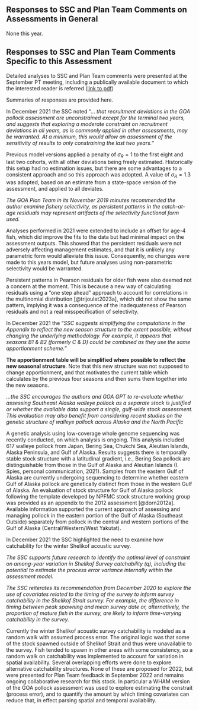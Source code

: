 ## Responses to SSC and Plan Team Comments on Assessments in General

None this year.

## Responses to SSC and Plan Team Comments Specific to this Assessment
Detailed analyses to SSC and Plan Team comments were presented at
the September PT meeting, including a publically available
document to which the interested reader is referred 
([link to pdf](https://meetings.npfmc.org/CommentReview/DownloadFile?p=7df129bb-16cb-4dba-a4d5-a160c31d087e.pdf&fileName=GOA%20pollock%20model%20updates.pdf))

Summaries of responses are provided here. 

In December 2021 the SSC noted "... *that recruitment deviations
in the GOA pollock assessment are unconstrained except for the
terminal two years, and suggests that exploring a moderate
constraint on recruitment deviations in all years, as is commonly
applied in other assessments, may be warranted. At a minimum,
this would allow an assessment of the sensitivity of results to
only constraining the last two years."*

Previous model versions applied a penalty of $\sigma_R=1$ to the
first eight and last two cohorts, with all other deviations being
freely estimated. Historically this setup had no estimation
issues, but there are some advantages to a consistent approach
and so this approach was adopted. A value of $\sigma_R=1.3$ was
adopted, based on an estimate from a state-space version of the
assessment, and applied to all deviates.


*The GOA Plan Team in its November 2019 minutes recommended the
author examine fishery selectivity, as persistent patterns in the
catch-at-age residuals may represent artifacts of the selectivity
functional form used.*

Analyses performed in 2021 were extended to include an offset for
age-4 fish, which did improve the fits to the data but had
minimal impact on the assessment outputs. This showed that the
persistent residuals were not adversely affecting management
estimates, and that it is unlikely any parametric form would
alleviate this issue. Consequently, no changes were made to this
years model, but future analyses using non-parametric selectivity
would be warranted.

Persistent patterns in Pearson residuals for older fish were also
deemed not a concern at the moment. This is because a new way of
calculating residuals using a "one step ahead" approach to
account for correlations in the multinomial distribution
[@trijoulet2023a], which did not show the same pattern, implying
it was a consequence of the inadequateness of Pearson residuals
and not a real misspecification of selectivity.


In December 2021 the "*SSC suggests simplifying the computations
in the Appendix to reflect the new season structure to the extent
possible, without changing the underlying methodology. For
example, it appears that seasons B1 & B2 (formerly C & D) could
be combined as they use the same apportionment scheme."*

**The apportionment table will be simplified where possible to
reflect the new seasonal structure**. Note that this new
structure was not supposed to change apportionment, and that
motivates the current table which calculates by the previous four
seasons and then sums them together into the new seasons.

*...the SSC encourages the authors and GOA GPT to re-evaluate
whether assessing Southeast Alaska walleye pollock as a separate
stock is justified or whether the available data support a
single, gulf-wide stock assessment. This evaluation may also
benefit from considering recent studies on the genetic structure
of walleye pollock across Alaska and the North Pacific*

A genetic analysis using low-coverage whole genome sequencing was
recently conducted, on which analysis is ongoing. This analysis
included 617 walleye pollock from Japan, Bering Sea, Chukchi Sea,
Aleutian Islands, Alaska Peninsula, and Gulf of Alaska. Results
suggests there is temporally stable stock structure with a
latitudinal gradient, i.e., Bering Sea pollock are
distinguishable from those in the Gulf of Alaska and Aleutian
Islands (I. Spies, personal communication, 2021). Samples from
the eastern Gulf of Alaska are currently undergoing sequencing to
determine whether eastern Gulf of Alaska pollock are genetically
distinct from those in the western Gulf of Alaska. An evaluation
of stock structure for Gulf of Alaska pollock following the
template developed by NPFMC stock structure working group was
provided as an appendix to the 2012 assessment
[@dorn2012a]. Available information supported the current approach
of assessing and managing pollock in the eastern portion of the
Gulf of Alaska (Southeast Outside) separately from pollock in the
central and western portions of the Gulf of Alaska
(Central/Western/West Yakutat).
 

In December 2021 the SSC highlighted the need to examine how
catchability for the winter Shelikof acoustic survey.

*The SSC supports future research to identify the optimal level
of constraint on among-year variation in Shelikof Survey
catchability (q), including the potential to estimate the
process error variance internally within the assessment model.*

*The SSC reiterates its recommendation from December 2020 to
explore the use of covariates related to the timing of the survey
to inform survey catchability in the Shelikof Strait survey. For
example, the difference in timing between peak spawning and mean
survey date or, alternatively, the proportion of mature fish in
the survey, are likely to inform time-varying catchability in the
survey.*

Currently the winter Shelikof acoustic survey catchability is
modeled as a random walk with assumed process error. The original
logic was that some of the stock spawned outside of Shelikof
Strait and thus were unavailable to the survey. Fish tended to
spawn in other areas with some consistency, so a random walk on
catchability was implemented to account for variation in spatial
availability. Several overlapping efforts were done to explore
alternative catchability structures. None of these are proposed
for 2022, but were presented for Plan Team feedback in September
2022 and remains ongoing collaborative research for this
stock. In particular a WHAM version of the GOA pollock assessment
was used to explore estimating the constrait (process error), and
to quantify the amount by which timing covariates can reduce
that, in effect parsing spatial and temporal availability.
